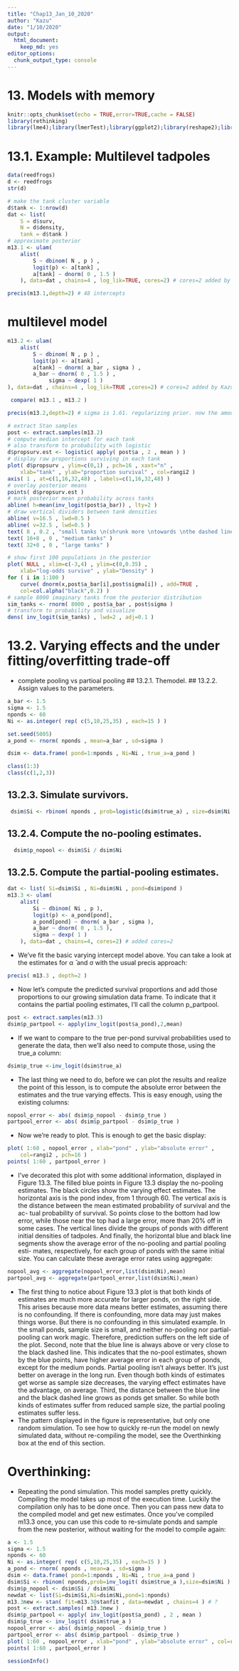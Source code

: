 ```yaml
---
title: "Chap13_Jan_10_2020"
author: "Kazu"
date: "1/10/2020"
output: 
  html_document: 
    keep_md: yes
editor_options: 
  chunk_output_type: console
---
```

# 13. Models with memory
```r
knitr::opts_chunk$set(echo = TRUE,error=TRUE,cache = FALSE)
library(rethinking)
library(lme4);library(lmerTest);library(ggplot2);library(reshape2);library(tidyverse);library(readr)
```

# 13.1. Example: Multilevel tadpoles

```r
data(reedfrogs)
d <- reedfrogs
str(d)
```

```r
# make the tank cluster variable
d$tank <- 1:nrow(d)
dat <- list(
    S = d$surv,
    N = d$density,
    tank = d$tank )
# approximate posterior
m13.1 <- ulam(
    alist(
        S ~ dbinom( N , p ) ,
        logit(p) <- a[tank] ,
        a[tank] ~ dnorm( 0 , 1.5 )
    ), data=dat , chains=4 , log_lik=TRUE, cores=2) # cores=2 added by Kazu
```


```r
precis(m13.1,depth=2) # 48 intercepts
```

#  multilevel model
```r
m13.2 <- ulam(
    alist(
        S ~ dbinom( N , p ) ,
        logit(p) <- a[tank] ,
        a[tank] ~ dnorm( a_bar , sigma ) ,
        a_bar ~ dnorm( 0 , 1.5 ) ,
             sigma ~ dexp( 1 )
), data=dat , chains=4 , log_lik=TRUE ,cores=2) # cores=2 added by Kazu
```

```r
 compare( m13.1 , m13.2 )
```

```r
precis(m13.2,depth=2) # sigma is 1.61. regularizing prior. now the amount of regu- larization has been learned from the data itself.
```

```r
# extract Stan samples
post <- extract.samples(m13.2)
# compute median intercept for each tank
# also transform to probability with logistic
d$propsurv.est <- logistic( apply( post$a , 2 , mean ) )
# display raw proportions surviving in each tank
plot( d$propsurv , ylim=c(0,1) , pch=16 , xaxt="n" ,
    xlab="tank" , ylab="proportion survival" , col=rangi2 )
axis( 1 , at=c(1,16,32,48) , labels=c(1,16,32,48) )
# overlay posterior means
points( d$propsurv.est )
# mark posterior mean probability across tanks
abline( h=mean(inv_logit(post$a_bar)) , lty=2 )
# draw vertical dividers between tank densities
abline( v=16.5 , lwd=0.5 )
abline( v=32.5 , lwd=0.5 )
text( 8 , 0.2 , "small tanks \n(shrunk more \ntowards \nthe dashed line)" ) # added text more by Kazu
text( 16+8 , 0 , "medium tanks" )
text( 32+8 , 0 , "large tanks" )
```

```r
# show first 100 populations in the posterior
plot( NULL , xlim=c(-3,4) , ylim=c(0,0.35) ,
    xlab="log-odds survive" , ylab="Density" )
for ( i in 1:100 )
    curve( dnorm(x,post$a_bar[i],post$sigma[i]) , add=TRUE ,
    col=col.alpha("black",0.2) )
# sample 8000 imaginary tanks from the posterior distribution
sim_tanks <- rnorm( 8000 , post$a_bar , post$sigma )
# transform to probability and visualize
dens( inv_logit(sim_tanks) , lwd=2 , adj=0.1 )
```

# 13.2. Varying effects and the under fitting/overfitting trade-off
* complete pooling vs partioal pooling
## 13.2.1. Themodel.
## 13.2.2. Assign values to the parameters.
```r
a_bar <- 1.5
sigma <- 1.5
nponds <- 60
Ni <- as.integer( rep( c(5,10,25,35) , each=15 ) )
```

```r
set.seed(5005)
a_pond <- rnorm( nponds , mean=a_bar , sd=sigma )
```

```r
dsim <- data.frame( pond=1:nponds , Ni=Ni , true_a=a_pond )
```

```r
class(1:3)
class(c(1,2,3))
```
## 13.2.3. Simulate survivors. 
```r
 dsim$Si <- rbinom( nponds , prob=logistic(dsim$true_a) , size=dsim$Ni )
```
## 13.2.4. Compute the no-pooling estimates.
```r
  dsim$p_nopool <- dsim$Si / dsim$Ni
```

## 13.2.5. Compute the partial-pooling estimates. 
```r
dat <- list( Si=dsim$Si , Ni=dsim$Ni , pond=dsim$pond )
m13.3 <- ulam(
    alist(
        Si ~ dbinom( Ni , p ),
        logit(p) <- a_pond[pond],
        a_pond[pond] ~ dnorm( a_bar , sigma ),
        a_bar ~ dnorm( 0 , 1.5 ),
        sigma ~ dexp( 1 )
    ), data=dat , chains=4, cores=2) # added cores=2
```
* We’ve fit the basic varying intercept model above. You can take a look at the estimates for α ̄ and σ with the usual precis approach:
```r
precis( m13.3 , depth=2 )
```
* Now let’s compute the predicted survival proportions and add those proportions to our growing simulation data frame. To indicate that it contains the partial pooling estimates, I’ll call the column p_partpool.
```r
post <- extract.samples(m13.3)
dsim$p_partpool <- apply(inv_logit(post$a_pond),2,mean)
```
* If we want to compare to the true per-pond survival probabilities used to generate the data, then we’ll also need to compute those, using the true_a column:
```r
dsim$p_true <-inv_logit(dsim$true_a)
```

* The last thing we need to do, before we can plot the results and realize the point of this lesson, is to compute the absolute error between the estimates and the true varying effects. This is easy enough, using the existing columns:

```r
nopool_error <- abs( dsim$p_nopool - dsim$p_true )
partpool_error <- abs( dsim$p_partpool - dsim$p_true )
```

* Now we’re ready to plot. This is enough to get the basic display:

```r
plot( 1:60 , nopool_error , xlab="pond" , ylab="absolute error" ,
    col=rangi2 , pch=16 )
points( 1:60 , partpool_error )
```

* I’ve decorated this plot with some additional information, displayed in Figure 13.3. The filled blue points in Figure 13.3 display the no-pooling estimates. The black circles show the varying effect estimates. The horizontal axis is the pond index, from 1 through 60. The vertical axis is the distance between the mean estimated probability of survival and the ac- tual probability of survival. So points close to the bottom had low error, while those near the top had a large error, more than 20% off in some cases. The vertical lines divide the groups of ponds with different initial densities of tadpoles. And finally, the horizontal blue and black line segments show the average error of the no-pooling and partial pooling esti- mates, respectively, for each group of ponds with the same initial size. You can calculate these average error rates using aggregate:

```r
nopool_avg <- aggregate(nopool_error,list(dsim$Ni),mean)
partpool_avg <- aggregate(partpool_error,list(dsim$Ni),mean)
```
* The first thing to notice about Figure 13.3 plot is that both kinds of estimates are much more accurate for larger ponds, on the right side. This arises because more data means better estimates, assuming there is no confounding. If there is confounding, more data may just makes things worse. But there is no confounding in this simulated example. In the small ponds, sample size is small, and neither no-pooling nor partial-pooling can work magic. Therefore, prediction suffers on the left side of the plot. Second, note that the blue line is always above or very close to the black dashed line. This indicates that the no-pool estimates, shown by the blue points, have higher average error in each group of ponds, except for the medium ponds. Partial pooling isn’t always better. It’s just better on average in the long run. Even though both kinds of estimates get worse as sample size decreases, the varying effect estimates have the advantage, on average. Third, the distance between the blue line and the black dashed line grows as ponds get smaller. So while both kinds of estimates suffer from reduced sample size, the partial pooling estimates suffer less.
* The pattern displayed in the figure is representative, but only one random simulation. To see how to quickly re-run the model on newly simulated data, without re-compiling the model, see the Overthinking box at the end of this section.

#  Overthinking: 
* Repeating the pond simulation. This model samples pretty quickly. Compiling the model takes up most of the execution time. Luckily the compilation only has to be done once. Then you can pass new data to the compiled model and get new estimates. Once you’ve compiled m13.3 once, you can use this code to re-simulate ponds and sample from the new posterior, without waiting for the model to compile again:

```r
a <- 1.5
sigma <- 1.5
nponds <- 60
Ni <- as.integer( rep( c(5,10,25,35) , each=15 ) )
a_pond <- rnorm( nponds , mean=a , sd=sigma )
dsim <- data.frame( pond=1:nponds , Ni=Ni , true_a=a_pond )
dsim$Si <- rbinom( nponds,prob=inv_logit( dsim$true_a ),size=dsim$Ni )
dsim$p_nopool <- dsim$Si / dsim$Ni
newdat <- list(Si=dsim$Si,Ni=dsim$Ni,pond=1:nponds)
m13.3new <- stan( fit=m13.3@stanfit , data=newdat , chains=4 ) # ?
post <- extract.samples( m13.3new )
dsim$p_partpool <- apply( inv_logit(post$a_pond) , 2 , mean )
dsim$p_true <- inv_logit( dsim$true_a )
nopool_error <- abs( dsim$p_nopool - dsim$p_true )
partpool_error <- abs( dsim$p_partpool - dsim$p_true )
plot( 1:60 , nopool_error , xlab="pond" , ylab="absolute error" , col=rangi2 , pch=16 )
points( 1:60 , partpool_error )
```

```r
sessionInfo()
```

